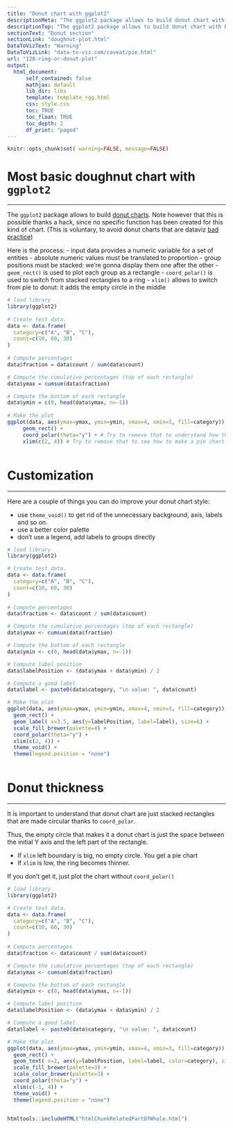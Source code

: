 ```yaml
---
title: "Donut chart with ggplot2"
descriptionMeta: "The ggplot2 package allows to build donut chart with R. This post describes how, providing explanation and reproducible code."
descriptionTop: "The ggplot2 package allows to build donut chart with R. This post describes how, providing explanation and reproducible code."
sectionText: "Donut section"
sectionLink: "doughnut-plot.html"
DataToVizText: "Warning"
DataToVizLink: "data-to-viz.com/caveat/pie.html"
url: "128-ring-or-donut-plot"
output:
  html_document:
      self_contained: false    
      mathjax: default
      lib_dir: libs
      template: template_rgg.html
      css: style.css
      toc: TRUE
      toc_float: TRUE
      toc_depth: 2
      df_print: "paged"
---
```



```r
knitr::opts_chunk$set( warning=FALSE, message=FALSE)
```

<div class="container">




# Most basic doughnut chart with `ggplot2`
***

<div class = "row">

<div class = "col-md-6  col-sm-12 align-self-center">

The `ggplot2` package allows to build [donut charts](doughnut-plot.html). Note however that this is possible thanks a hack, since no specific function has been created for this kind of chart. (This is voluntary, to avoid donut charts that are dataviz [bad practice](https://www.data-to-viz.com/caveat/pie.html))

Here is the process:
- input data provides a numeric variable for a set of entities
- absolute numeric values must be translated to proportion
- group positions must be stacked: we're gonna display them one after the other
- `geom_rect()` is used to plot each group as a rectangle
- `coord_polar()` is used to switch from stacked rectangles to a ring
- `xlim()` allows to switch from pie to donut: it adds the empty circle in the middle

</div>


<div class = "col-md-6  col-sm-12">

```r
# load library
library(ggplot2)
 
# Create test data.
data <- data.frame(
  category=c("A", "B", "C"),
  count=c(10, 60, 30)
)
 
# Compute percentages
data$fraction = data$count / sum(data$count)

# Compute the cumulative percentages (top of each rectangle)
data$ymax = cumsum(data$fraction)

# Compute the bottom of each rectangle
data$ymin = c(0, head(data$ymax, n=-1))
 
# Make the plot
ggplot(data, aes(ymax=ymax, ymin=ymin, xmax=4, xmin=3, fill=category)) +
     geom_rect() +
     coord_polar(theta="y") + # Try to remove that to understand how the chart is built initially
     xlim(c(2, 4)) # Try to remove that to see how to make a pie chart
```
</div>
</div>



```r
```













# Customization
***

<div class = "row">

<div class = "col-md-6  col-sm-12 align-self-center">

Here are a couple of things you can do improve your donut chart style:

- use `theme_void()` to get rid of the unnecessary background, axis, labels and so on.
- use a better color palette
- don't use a legend, add labels to groups directly

</div>


<div class = "col-md-6  col-sm-12">

```r
# load library
library(ggplot2)

# Create test data.
data <- data.frame(
  category=c("A", "B", "C"),
  count=c(10, 60, 30)
)
 
# Compute percentages
data$fraction <- data$count / sum(data$count)

# Compute the cumulative percentages (top of each rectangle)
data$ymax <- cumsum(data$fraction)

# Compute the bottom of each rectangle
data$ymin <- c(0, head(data$ymax, n=-1))

# Compute label position
data$labelPosition <- (data$ymax + data$ymin) / 2

# Compute a good label
data$label <- paste0(data$category, "\n value: ", data$count)

# Make the plot
ggplot(data, aes(ymax=ymax, ymin=ymin, xmax=4, xmin=3, fill=category)) +
  geom_rect() +
  geom_label( x=3.5, aes(y=labelPosition, label=label), size=6) +
  scale_fill_brewer(palette=4) +
  coord_polar(theta="y") +
  xlim(c(2, 4)) +
  theme_void() +
  theme(legend.position = "none")
```
</div>
</div>



```r
```










# Donut thickness
***

<div class = "row">

<div class = "col-md-6  col-sm-12 align-self-center">

It is important to understand that donut chart are just stacked rectangles that are made circular thanks to `coord_polar`.

Thus, the empty circle that makes it a donut chart is just the space between the initial Y axis and the left part of the rectangle.

- If `xlim` left boundary is big, no empty circle. You get a pie chart
- If `xlim` is low, the ring becomes thinner.

If you don't get it, just plot the chart without `coord_polar()`

</div>


<div class = "col-md-6  col-sm-12">

```r
# load library
library(ggplot2)

# Create test data.
data <- data.frame(
  category=c("A", "B", "C"),
  count=c(10, 60, 30)
)
 
# Compute percentages
data$fraction <- data$count / sum(data$count)

# Compute the cumulative percentages (top of each rectangle)
data$ymax <- cumsum(data$fraction)

# Compute the bottom of each rectangle
data$ymin <- c(0, head(data$ymax, n=-1))

# Compute label position
data$labelPosition <- (data$ymax + data$ymin) / 2

# Compute a good label
data$label <- paste0(data$category, "\n value: ", data$count)

# Make the plot
ggplot(data, aes(ymax=ymax, ymin=ymin, xmax=4, xmin=3, fill=category)) +
  geom_rect() +
  geom_text( x=2, aes(y=labelPosition, label=label, color=category), size=6) + # x here controls label position (inner / outer)
  scale_fill_brewer(palette=3) +
  scale_color_brewer(palette=3) +
  coord_polar(theta="y") +
  xlim(c(-1, 4)) +
  theme_void() +
  theme(legend.position = "none")
```
</div>
</div>



```r
```










<!-- Close container -->
</div>




```r
htmltools::includeHTML("htmlChunkRelatedPartOfWhole.html")
```
